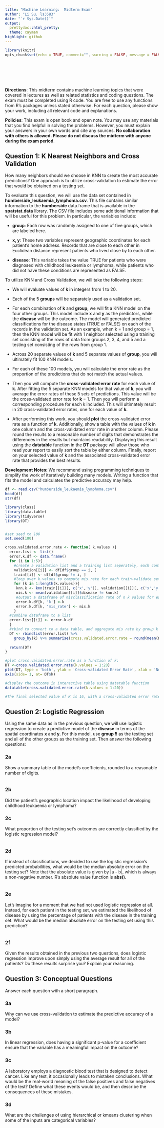 ```yaml
---
title: "Machine Learning:  Midterm Exam"
author: "Li Su, ls3583"
date: "`r Sys.Date()`"
output:
  prettydoc::html_pretty:
  theme: cayman
highlight: github
---
```


```r
library(knitr)
opts_chunk$set(echo = TRUE, comment="", warning = FALSE, message = FALSE, tidy.opts=list(width.cutoff=55))
```

```r

```

```r

```

```r

```

```r

```

```r

```

```r

```



**Directions**:  This midterm contains machine learning topics that were covered in lectures as well as related statistics and coding questions. The exam must be completed using R code.  You are free to use any functions from R's packages unless stated otherwise. For each question, please show your work, including all relevant code and explanations.

**Policies**:  This exam is open book and open note.  You may use any materials that you find helpful in solving the problems.  However, you must explain your answers in your own words and cite any sources.  **No collaboration with others is allowed.  Please do not discuss the midterm with anyone during the exam period**.

## Question 1:  K Nearest Neighbors and Cross Validation

How many neighbors should we choose in KNN to create the most accurate predictions?  One approach is to utilize cross-validation to estimate the error that would be obtained on a testing set.

To evaluate this question, we will use the data set contained in **humberside_leukaemia_lymphoma.csv**.  This file contains similar information to the **humberside** data.frame that is available in the **spatstat.data** library.  The CSV file includes some additional information that will be useful for this problem.  In particular, the variables include:

* **group**:  Each row was randomly assigned to one of five groups, which are labeled here.

* **x, y**:  These two variables represent geographic coordinates for each patient's home address.  Records that are close to each other in Euclidean distance represent patients who lived close by to each other.

* **disease**:  This variable takes the value TRUE for patients who were diagnosed with childhood leukaemia or lymphoma, while patients who did not have these conditions are represented as FALSE.

To utilize KNN and Cross Validation, we will take the following steps:

* We will evaluate values of **k** in integers from 1 to 20.

* Each of the 5 **group**s will be separately used as a validation set.

* For each combination of **k** and **group**, we will fit a KNN model on the four other groups.  This model include **x** and **y** as the predictors, while the **disease** will be the outcome.  The model will generated predicted classifications for the disease states (TRUE or FALSE) on each of the records in the validation set.  As an example, when k = 1 and group = 1, then the KNN model will be fit with 1 neighbor selected using a training set consisting of the rows of data from groups 2, 3, 4, and 5 and a testing set consisting of the rows from group 1.

* Across 20 separate values of **k** and 5 separate values of **group**, you will ultimately fit 100 KNN models.

* For each of these 100 models, you will calculate the error rate as the proportion of the predictions that do not match the actual values.

* Then you will compute the **cross-validated error rate** for each value of **k**.  After fitting the 5 separate KNN models for that value of **k**, you will average the error rates of these 5 sets of predictions.  This value will be the cross-validated error rate for **k** = 1.  Then you will perform a corresponding procedure for each k included.  This will ultimately result in 20 cross-validated error rates, one for each value of **k**.

* After performing this work, you should **plot** the cross-validated error rate as a function of **k**.  Additionally, show a table with the values of **k** in one column and the cross-validated error rate in another column.  Please round the results to a reasonable number of digits that demonstrates the differences in the results but maintains readability.  Displaying this result using the **datatable** function in the **DT** package will allow those who read your report to easily sort the table by either column.  Finally, report on your selected value of **k** and the associated cross-validated error rate that provides the best results.

**Development Notes**:  We recommend using programming techniques to simplify the work of iteratively building many models.  Writing a function that fits the model and calculates the predictive accuracy may help.

```r
df <- read.csv("humberside_leukaemia_lymphoma.csv")
head(df)
str(df)

library(class)
library(data.table)
library(tidyverse)
library(DT)


#set seed to 100 
set.seed(100)

cross.validated.error.rate <- function( k.values ){
  error.list <- list()
  error.k.df <- data.frame()
  for (i in 1:5){
    #create a validation list and a training list seperately, each contains 5 dataframes 
    validation[[i]] <- df[df$group == i, ]
    train[[i]] <- df[df$group != i, ]
    #loop over k.values to compute mis.rate for each train-validate set
    for (k in 1:length(k.values)){
     knn.k <- knn(train[[i]][, c('x','y')], validation[[i]][, c('x','y')], cl = train[[i]]$disease, k)
     mis.k <- mean(validation[[i]]$disease != knn.k)
     #output a dataframe of misclassification rate of n k values for each train-validate set 
     error.k.df[k, 'k'] <-k
     error.k.df[k, 'mis_rate'] <- mis.k
    }
  #combine dataframe to a list
  error.list[[i]] <- error.k.df
  }
  #rbind to convert to a data table, and aggregate mis rate by group k and output an avarage of mis.rate
  DT <- rbindlist(error.list) %>% 
    group_by(k) %>% summarise(cross.validated.error.rate = round(mean(mis_rate), digits = 5 )) 
  
  return(DT)
}

#plot cross.validated.error.rate as a function of k:
DT <-cross.validated.error.rate(k.values = 1:20)
plot(DT, type = 'both', ylab = 'Cross-validated Error Rate', xlab = 'Number of Neighbors')
axis(side= 1, at= DT$k)

#display the outcome in interactive table using datatable function
datatable(cross.validated.error.rate(k.values = 1:20))

#The final selected value of K is 16, with a cross-validated error rate at 0.31524.

```



## Question 2:  Logistic Regression 

Using the same data as in the previous question, we will use logistic regression to create a predictive model of the **disease** in terms of the spatial coordinates **x** and **y**.  For this model, use **group 5** as the testing set and all of the other groups as the training set.  Then answer the following questions:

### 2a

Show a summary table of the model's coefficients, rounded to a reasonable number of digits.

```r

```

### 2b

Did the patient's geographic location impact the likelihood of developing childhood leukaemia or lymphoma?


### 2c

What proportion of the testing set's outcomes are correctly classified by the logistic regression model?

```r

```

### 2d

If instead of classifications, we decided to use the logistic regression's predicted probabilities, what would be the median absolute error on the testing set?  Note that the absolute value is given by |a - b|, which is always a non-negative number.  R's absolute value function is **abs()**.

```r

```

### 2e

Let's imagine for a moment that we had not used logistic regression at all.  Instead, for each patient in the testing set, we estimated the likelihood of disease by using the percentage of patients with the disease in the training set.  What would be the median absolute error on the testing set using this prediction?

```r

```

### 2f

Given the results obtained in the previous two questions, does logistic regression improve upon simply using the average result for all of the patients?  Do these results surprise you?  Explain your reasoning.



## Question 3:  Conceptual Questions

Answer each question with a short paragraph.

### 3a

Why can we use cross-validation to estimate the predictive accuracy of a model?


### 3b

In linear regression, does having a significant p-value for a coefficient ensure that the variable has a meaningful impact on the outcome?


### 3c

A laboratory employs a diagnostic blood test that is designed to detect cancer.  Like any test, it occasionally leads to mistaken conclusions.  What would be the real-world meaning of the false positives and false negatives of the test?  Define what these events would be, and then describe the consequences of these mistakes.



### 3d 

What are the challenges of using hierarchical or kmeans clustering when some of the inputs are categorical variables?




